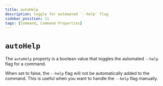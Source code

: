 ```yaml
---
title: autoHelp
description: toggle for automated `--help` flag
sidebar_position: 11
tags: [Command, Command Properties]
---
```


# `autoHelp`

The `autoHelp` property is a boolean value that toggles the automated `--help` flag for a command.

When set to false, the `--help` flag will not be automatically added to the command. This is useful when you want to handle the `--help` flag manually.
